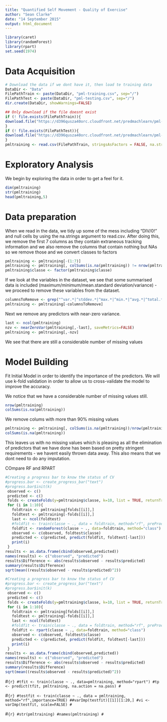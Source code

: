 ```yaml
---
title: "Quantified Self Movement - Quality of Exercise"
author: "Sean Clarke"
date: "14 September 2015"
output: html_document
---
```

```r
library(caret)
library(randomForest)
library(rpart)
set.seed(1974)
```

# Data Acquisition

```r
# Download the data if we dont have it, then load te training data
DataDir <- "Data"
FilePathTrain <- paste(DataDir, "pml-training.csv", sep="/")
FilePathTest <- paste(DataDir, "pml-testing.csv", sep="/")
dir.create(DataDir, showWarnings=FALSE) 

## Only download if the file doesnt exist
if (! file.exists(FilePathTrain)){
download.file("https://d396qusza40orc.cloudfront.net/predmachlearn/pml-training.csv",FilePathTrain , method="curl")
}
if (! file.exists(FilePathTest)){
download.file("https://d396qusza40orc.cloudfront.net/predmachlearn/pml-testing.csv",FilePathTest , method="curl")
}
pmltraining <- read.csv(FilePathTrain, stringsAsFactors = FALSE, na.strings = c("", "NA", "#DIV/0!"))
```

# Exploratory Analysis

We begin by exploring the data in order to get a feel for it.
```r
dim(pmltraining)
str(pmltraining)
head(pmltraining,5)
```


# Data preparation



When we read in the data, we tidy up some of the mess including "DIV/0!" and null cells by using the na.strings argument to read.csv. After doing this, we remove the first 7 columns as they contain extraneous tracking information and we also remove the  columns that contain nothing but NAs so we remove those and we convert classes to factors

```r
pmltraining <- pmltraining[-(1:7)]
pmltraining <- pmltraining[, colSums(is.na(pmltraining)) != nrow(pmltraining)]
pmltraining$classe <- factor(pmltraining$classe)
```

If we look at the variables in the dataset, we see that some summarised data is included (maximum/minimum/mean.standard deviation/variance) - we proceed to remove these variables from the dataset.

```r
columnsToRemove <- grep("^var.*|^stddev.*|^max.*|^min.*|^avg.*|^total.*|.*timestamp.*|user_name",names(pmltraining))
pmltraining <- pmltraining[-columnsToRemove]
```

Next we remove any predictors with near-zero variance.

```r
last <- ncol(pmltraining)
nzv <- nearZeroVar(pmltraining[,-last], saveMetrics=FALSE)
pmltraining <- pmltraining[,-nzv]
```

We see that there are still a considerable number of missing values

# Model Building

Fit Initial Model in order to identify the importance of the predictors. We will use k-fold validation in order to allow us to cross-validate the model to improve the accuracy.

We notice that we have a considerable number of missing values still.

```r
nrow(pmltraining)
colSums(is.na(pmltraining))
```

We remove colums with more than 90% missing values

```r
pmltraining <- pmltraining[, colSums(is.na(pmltraining))/nrow(pmltraining) <= .9]
colSums(is.na(pmltraining))
```

This leaves us with no missing values which is pleasing as all the elimination of predictors that we have done has been based on pretty stringent requirements - we havent easily thrown data away. This also means that we dont need to do any imputation.


COmpare RF and RPART

```r
#Creating a progress bar to know the status of CV
#progress.bar <- create_progress_bar("text")
#progress.bar$init(k)
 observed <- c()
 predicted <- c()
 folds <- createFolds(y=pmltraining$classe, k=10, list = TRUE, returnTrain = TRUE)
 for (i in 1:10){
   foldtrain <- pmltraining[folds[[i]],]
   foldtest <- pmltraining[-folds[[i]],]
   last <- ncol(foldtest)
   #foldfit <- train(classe ~ ., data = foldtrain, method="rf", preProcess = NULL)
   foldfit <- randomForest(classe ~ ., data=foldtrain, method="class")
   observed <- c(observed, foldtest$classe)
   predicted <- c(predicted, predict(foldfit, foldtest[-last]))
   print(i)
 }
results <- as.data.frame(cbind(observed,predicted))
names(results) <- c("observed", "predicted")
results$Difference <- abs(results$observed - results$predicted)
summary(results$Difference)
sqrt(mean((results$observed - results$predicted)^2))
```

```r
#Creating a progress bar to know the status of CV
#progress.bar <- create_progress_bar("text")
#progress.bar$init(k)
 observed <- c()
 predicted <- c()
 folds <- createFolds(y=pmltraining$classe, k=10, list = TRUE, returnTrain = TRUE)
 for (i in 1:10){
   foldtrain <- pmltraining[folds[[i]],]
   foldtest <- pmltraining[-folds[[i]],]
   last <- ncol(foldtest)
   #foldfit <- train(classe ~ ., data = foldtrain, method="rf", preProcess = NULL)
   foldfit <- rpart(classe ~ ., data=foldtrain, method="class")
   observed <- c(observed, foldtest$classe)
   predicted <- c(predicted, predict(foldfit, foldtest[-last]))
   print(i)
 }
results <- as.data.frame(cbind(observed,predicted))
names(results) <- c("observed", "predicted")
results$Difference <- abs(results$observed - results$predicted)
summary(results$Difference)
sqrt(mean((results$observed - results$predicted)^2))
```


#```{r}
#tfit <- train(classe ~ ., data=pmltraining, method="rpart")
#tp <- predict(tfit, pmltraining, na.action = na.pass)
#```

#```{r}
#testfit <- train(classe ~ ., data = pmltraining, method="rf",importance=TRUE)
##varImp(testfit)[[1]][1:20,]
#vi <- varImp(testfit, scale=FALSE)
#```

#```{r}
#str(pmltraining)
#names(pmltraining)
#```

